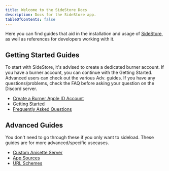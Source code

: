 ```yaml
---
title: Welcome to the SideStore Docs
description: Docs for the SideStore app.
tableOfContents: false
---
```


Here you can find guides that aid in the installation and usage of [SideStore](https://sidestore.io), as well as references for developers working with it.

## Getting Started Guides

To start with SideStore, it's advised to create a dedicated burner account.
If you have a burner account, you can continue with the Getting Started.
Advanced users can check out the various Adv. guides.
If you have any questions/problems, check the FAQ before asking your question on the Discord server.

- [Create a Burner Apple ID Account](guides/burner-apple-id)
- [Getting Started](guides/getting-started)
- [Frequently Asked Questions](faq)

## Advanced Guides

You don't need to go through these if you only want to sideload. These guides are for more advanced/specific usecases.

- [Custom Anisette Server](advanced/anisette-server)
- [App Sources](advanced/app-sources)
- [URL Schemes](advanced/url-schemes)
